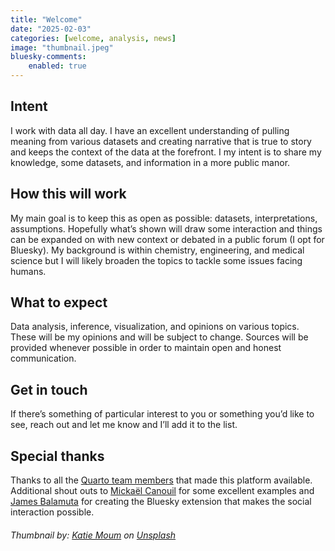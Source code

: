 ```yaml
---
title: "Welcome"
date: "2025-02-03"
categories: [welcome, analysis, news]
image: "thumbnail.jpeg" 
bluesky-comments:
    enabled: true
---
```


## Intent
I work with data all day. I have an excellent understanding of pulling meaning from various datasets and creating narrative that is true to story and keeps the context of the data at the forefront. I my intent is to share my knowledge, some datasets, and information in a more public manor.

## How this will work
My main goal is to keep this as open as possible: datasets, interpretations, assumptions. Hopefully what's shown will draw some interaction and things can be expanded on with new context or debated in a public forum (I opt for Bluesky). My background is within chemistry, engineering, and medical science but I will likely broaden the topics to tackle some issues facing humans.

## What to expect
Data analysis, inference, visualization, and opinions on various topics. These will be my opinions and will be subject to change. Sources will be provided whenever possible in order to maintain open and honest communication.

## Get in touch
If there's something of particular interest to you or something you'd like to see, reach out and let me know and I'll add it to the list.

## Special thanks
Thanks to all the [Quarto team members](https://quarto.org/about.html#project) that made this platform available. Additional shout outs to [Mickaël Canouil](https://mickael.canouil.fr/) for some excellent examples and [James Balamuta](https://bsky.app/profile/coatless.bsky.social) for creating the Bluesky extension that makes the social interaction possible.

###### Thumbnail by: [Katie Moum]("https://unsplash.com/@katiemoum?utm_content=creditCopyText&utm_medium=referral&utm_source=unsplash") on [Unsplash]("https://unsplash.com/photos/everyone-is-welcome-signage-7XGtYefMXiQ?utm_content=creditCopyText&utm_medium=referral&utm_source=unsplash")
      